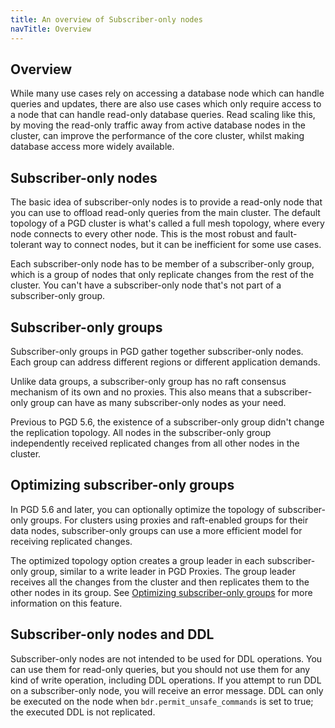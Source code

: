 ```yaml
---
title: An overview of Subscriber-only nodes
navTitle: Overview
---
```


## Overview

While many use cases rely on accessing a database node which can handle queries and updates, there are also use cases which only require access to a node that can handle read-only database queries.
Read scaling like this, by moving the read-only traffic away from active database nodes in the cluster, can improve the performance of the core cluster, whilst making database access more widely available.

## Subscriber-only nodes

The basic idea of subscriber-only nodes is to provide a read-only node that you can use to offload read-only queries from the main cluster.
The default topology of a PGD cluster is what's called a full mesh topology, where every node connects to every other node.
This is the most robust and fault-tolerant way to connect nodes, but it can be inefficient for some use cases.

Each subscriber-only node has to be member of a subscriber-only group, which is a group of nodes that only replicate changes from the rest of the cluster. You can't have a subscriber-only node that's not part of a subscriber-only group.

## Subscriber-only groups

Subscriber-only groups in PGD gather together subscriber-only nodes. Each group can address different regions or different application demands.

Unlike data groups, a subscriber-only group has no raft consensus mechanism of its own and no proxies. This also means that a subscriber-only group can have as many subscriber-only nodes as your need.

Previous to PGD 5.6, the existence of a subscriber-only group didn't change the replication topology. All nodes in the subscriber-only group independently received replicated changes from all other nodes in the cluster.

## Optimizing subscriber-only groups

In PGD 5.6 and later, you can optionally optimize the topology of subscriber-only groups. 
For clusters using proxies and raft-enabled groups for their data nodes, subscriber-only groups can use a more efficient model for receiving replicated changes.

The optimized topology option creates a group leader in each subscriber-only group, similar to a write leader in PGD Proxies. The group leader receives all the changes from the cluster and then replicates them to the other nodes in its group. See [Optimizing subscriber-only groups](optimizing-so) for more information on this feature.

## Subscriber-only nodes and DDL

Subscriber-only nodes are not intended to be used for DDL operations. You can use them for read-only queries, but you should not use them for any kind of write operation, including DDL operations. If you attempt to run DDL on a subscriber-only node, you will receive an error message. DDL can only be executed on the node when `bdr.permit_unsafe_commands` is set to true; the executed DDL is not replicated.

